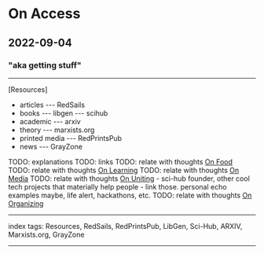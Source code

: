 # On Access

## 2022-09-04

### "aka getting stuff"

---

[Resources]

- articles
--- RedSails
- books
--- libgen
--- scihub
- academic
--- arxiv
- theory
--- marxists.org
- printed media
--- RedPrintsPub
- news
--- GrayZone

TODO: explanations
TODO: links
TODO: relate with thoughts [On Food](/posts/on-food)
TODO: relate with thoughts [On Learning](/posts/on-learning)
TODO: relate with thoughts [On Media](/posts/on-media)
TODO: relate with thoughts [On Uniting](/posts/on-uniting) - sci-hub founder, other cool tech projects that materially help people - link those. personal echo examples maybe, life alert, hackathons, etc.
TODO: relate with thoughts [On Organizing](/posts/on-organizing)

---

index tags: Resources, RedSails, RedPrintsPub, LibGen, Sci-Hub, ARXIV, Marxists.org, GrayZone

---
